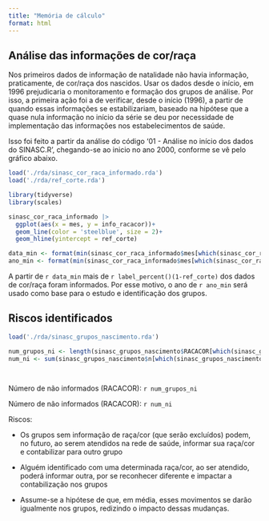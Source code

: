 ```yaml
---
title: "Memória de cálculo"
format: html
---
```


## Análise das informações de cor/raça

Nos primeiros dados de informação de natalidade não havia informação, praticamente, de cor/raça dos nascidos. Usar os dados desde o início, em 1996 prejudicaria o monitoramento e formação dos grupos de análise. Por isso, a primeira ação foi a de verificar, desde o início (1996), a partir de quando essas informações se estabilizariam, baseado na hipótese que a quase nula informação no início da série se deu por necessidade de implementação das informações nos estabelecimentos de saúde.

Isso foi feito a partir da análise do código '01 - Análise no início dos dados do SINASC.R', chegando-se ao inicio no ano 2000, conforme se vê pelo gráfico abaixo.

```r

load('./rda/sinasc_cor_raca_informado.rda')
load('./rda/ref_corte.rda')

library(tidyverse)
library(scales)

sinasc_cor_raca_informado |> 
  ggplot(aes(x = mes, y = info_racacor))+
  geom_line(color = 'steelblue', size = 2)+
  geom_hline(yintercept = ref_corte)

```

```r
data_min <- format(min(sinasc_cor_raca_informado$mes[which(sinasc_cor_raca_informado$info_racacor < ref_corte)]), "%d/%m/%Y")
ano_min <- format(min(sinasc_cor_raca_informado$mes[which(sinasc_cor_raca_informado$info_racacor < ref_corte)]), "%Y")

```

A partir de `r data_min` mais de `r label_percent()(1-ref_corte)` dos dados de cor/raça foram informados. Por esse motivo, o ano de `r ano_min` será usado como base para o estudo e identificação dos grupos.

## Riscos identificados

```r
load('./rda/sinasc_grupos_nascimento.rda')

num_grupos_ni <- length(sinasc_grupos_nascimento$RACACOR[which(sinasc_grupos_nascimento$RACACOR=='NI')])
num_ni <- sum(sinasc_grupos_nascimento$n[which(sinasc_grupos_nascimento$RACACOR=='NI')])

  
```

Número de não informados (RACACOR): `r num_grupos_ni`

Número de não informados (RACACOR): `r num_ni`

Riscos:

-   Os grupos sem informação de raça/cor (que serão excluídos) podem, no futuro, ao serem atendidos na rede de saúde, informar sua raça/cor e contabilizar para outro grupo

-   Alguém identificado com uma determinada raça/cor, ao ser atendido, poderá informar outra, por se reconhecer diferente e impactar a contabilização nos grupos

-   Assume-se a hipótese de que, em média, esses movimentos se darão igualmente nos grupos, redizindo o impacto dessas mudanças.
